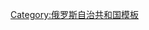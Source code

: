 {{Navbox
|name=卡爾梅克共和國行政區劃
|title={{tsl|en|Administrative divisions of the Republic of Kalmykia|卡爾梅克共和國行政區劃}}
|state   = {{{state|autocollapse}}}
|listclass=hlist
|imageleft=[[File:Coat of Arms of Kalmykia.svg|40px|Coat of arms of Kalmykia]]
|image=[[File:Flag of Kalmykia.svg|40px|Flag of Kalmykia]]
|above=[[首府]]：[[埃利斯塔]]
|group1=城鎮
|list1=
*[[埃利斯塔]]
*[[戈羅多維科夫斯克]]
*[[拉甘 (卡爾梅克共和國)|拉甘]]
|group2=特別行政區劃
|list2={{tsl|en|Chess City|象棋城}}
|group3=行政區
|list3=
*[[切爾諾澤梅利斯基區]]
*[[戈羅多維科沃區]]
*[[伊基布魯爾區]]
*[[克切涅雷區]]
*[[拉甘區 (俄羅斯)|拉甘區]]
*[[小傑爾別特區]]
*[[十月區 (卡爾梅克共和國)|十月區]]
*[[普里尤特諾耶區]]
*[[薩爾帕區]]
*[[采林內區]]
*[[亞沙爾塔區]]
*[[亞什庫爾區]]
*[[尤斯塔區]]
}}<noinclude>
{{collapsible option}}
[[Category:俄罗斯自治共和国模板]]
</noinclude>